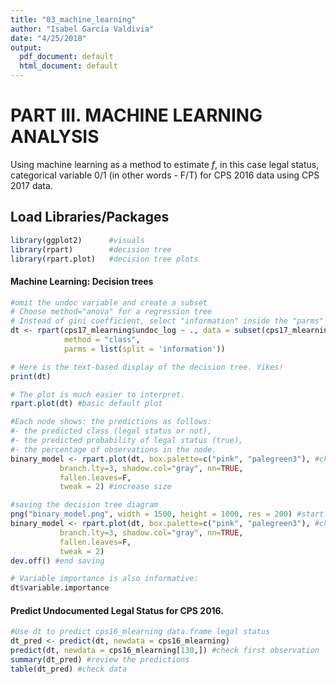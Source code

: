 ```yaml
---
title: "03_machine_learning"
author: "Isabel García Valdivia"
date: "4/25/2018"
output:
  pdf_document: default
  html_document: default
---
```


# PART III. MACHINE LEARNING ANALYSIS
Using machine learning as a method to estimate $f$, in this case legal status, categorical variable 0/1 (in other words - F/T) for CPS 2016 data using CPS 2017 data.

## Load Libraries/Packages
```r
library(ggplot2)      #visuals
library(rpart)        #decision tree 
library(rpart.plot)   #decision tree plots
```

#### Machine Learning: Decision trees 
```r
#omit the undoc variable and create a subset
# Choose method="anova" for a regression tree
# Instead of gini coefficient, select "information" inside the "parms" parameter
dt <- rpart(cps17_mlearning$undoc_log ~ ., data = subset(cps17_mlearning, select = -cps17_mlearning$undoc_log),
            method = "class",
            parms = list(split = 'information'))

# Here is the text-based display of the decision tree. Yikes! 
print(dt)

# The plot is much easier to interpret.
rpart.plot(dt) #basic default plot

#Each node shows: the predictions as follows:
#- the predicted class (legal status or not),
#- the predicted probability of legal status (true),
#- the percentage of observations in the node.
binary_model <- rpart.plot(dt, box.palette=c("pink", "palegreen3"), #change the colors of the fill
           branch.lty=3, shadow.col="gray", nn=TRUE, 
           fallen.leaves=F,
           tweak = 2) #increase size

#saving the decision tree diagram
png("binary_model.png", width = 1500, height = 1000, res = 200) #start saving the file to jpeg
binary_model <- rpart.plot(dt, box.palette=c("pink", "palegreen3"), #change the colors of the fill
           branch.lty=3, shadow.col="gray", nn=TRUE, 
           fallen.leaves=F,
           tweak = 2)
dev.off() #end saving

# Variable importance is also informative:
dt$variable.importance
```

#### Predict Undocumented Legal Status for CPS 2016.
```r
#Use dt to predict cps16_mlearning data.frame legal status
dt_pred <- predict(dt, newdata = cps16_mlearning)
predict(dt, newdata = cps16_mlearning[130,]) #check first observation
summary(dt_pred) #review the predictions
table(dt_pred) #check data
```
